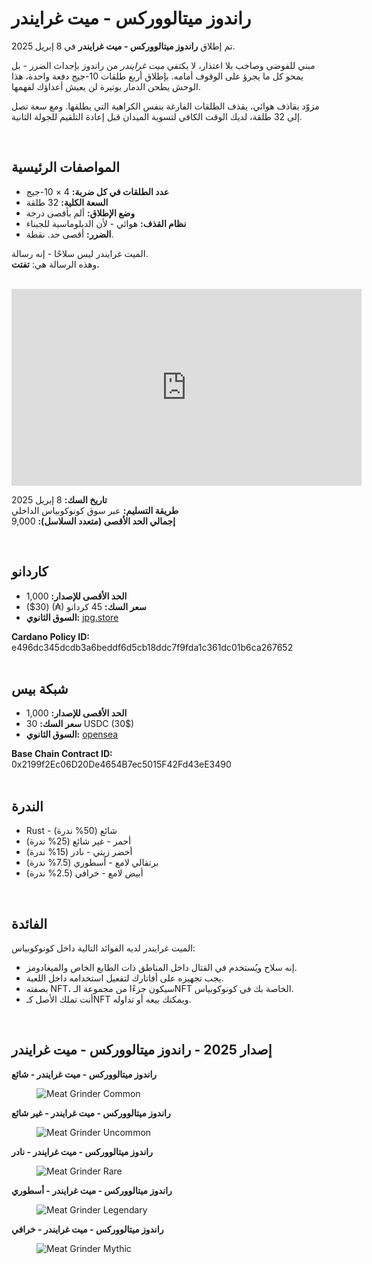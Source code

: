 # راندوز ميتالووركس - ميت غرايندر   

تم إطلاق **راندوز ميتالووركس - ميت غرايندر** في 8 إبريل 2025.  

مبني للفوضى وصاخب بلا اعتذار، لا يكتفي *ميت غرايندر* من راندوز بإحداث الضرر - بل يمحو كل ما يجرؤ على الوقوف أمامه. بإطلاق أربع طلقات 10-جيج دفعة واحدة، هذا الوحش يطحن الدمار بوتيرة لن يعيش أعداؤك لفهمها.  

مزوّد بقاذف هوائي، يقذف الطلقات الفارغة بنفس الكراهية التي يطلقها. ومع سعة تصل إلى 32 طلقة، لديك الوقت الكافي لتسوية الميدان قبل إعادة التلقيم للجولة الثانية.  

</br>  

## المواصفات الرئيسية  

<ul className="styled-list">
  <li><b>عدد الطلقات في كل ضربة:</b> 4 × 10-جيج</li>
  <li><b>السعة الكلية:</b> 32 طلقة</li>
  <li><b>وضع الإطلاق:</b> ألم بأقصى درجة</li>
  <li><b>نظام القذف:</b> هوائي - لأن الدبلوماسية للجبناء</li>
  <li><b>الضرر:</b> أقصى حد. نقطة.</li>
</ul>  

الميت غرايندر ليس سلاحًا - إنه رسالة.  
وهذه الرسالة هي: **تفتت.**  

</br>  

<iframe width="560" height="315" src="https://www.youtube.com/embed/yg3G70H2MIk" title="Rando's Meat Grinder Trailer" frameborder="0" allowfullscreen></iframe>  

</br>  

**تاريخ السك:** 8 إبريل 2025  
**طريقة التسليم:** عبر سوق كونوكوبياس الداخلي  
**إجمالي الحد الأقصى (متعدد السلاسل):** 9,000  

</br>  

## كاردانو  

- **الحد الأقصى للإصدار:** 1,000  
- **سعر السك:** 45 كردانو (₳) (30$)  
- **السوق الثانوي:** [jpg.store](https://www.jpg.store/collection/cornucopias-shotguns)  

<div className="note-box success transparent">
  <b>Cardano Policy ID:</b> e496dc345dcdb3a6beddf6d5cb18ddc7f9fda1c361dc01b6ca267652
</div>  

</br>  

## شبكة بيس  

- **الحد الأقصى للإصدار:** 1,000  
- **سعر السك:** 30 USDC (30$)  
- **السوق الثانوي:** [opensea](https://opensea.io/collection/cornucopias-rando-s-metalworks-meat-grinder)  

<div className="note-box success transparent">
  <b>Base Chain Contract ID:</b> 0x2199f2Ec06D20De4654B7ec5015F42Fd43eE3490
</div>  

</br>  

## الندرة  

<ul className="styled-list">
  <li><span className="rarity-common">Rust - شائع (50% ندرة)</span></li>
  <li><span className="rarity-uncommon">أحمر - غير شائع (25% ندرة)</span></li>
  <li><span className="rarity-rare">أخضر زيتي - نادر (15% ندرة)</span></li>
  <li><span className="rarity-legendary">برتقالي لامع - أسطوري (7.5% ندرة)</span></li>
  <li><span className="rarity-mythic">أبيض لامع - خرافي (2.5% ندرة)</span></li>
</ul>  

</br>  

## الفائدة  

الميت غرايندر لديه الفوائد التالية داخل كونوكوبياس:  

<ul className="styled-list">
  <li>إنه سلاح ويُستخدم في القتال داخل المناطق ذات الطابع الخاص والميغادومز.</li>
  <li>يجب تجهيزه على أفاتارك لتفعيل استخدامه داخل اللعبة.</li>
  <li>بصفته NFT، سيكون جزءًا من مجموعة الـNFT الخاصة بك في كونوكوبياس.</li>
  <li>أنت تملك الأصل كـNFT ويمكنك بيعه أو تداوله.</li>
</ul>  

</br>  

## إصدار 2025 - راندوز ميتالووركس - ميت غرايندر  

**راندوز ميتالووركس - ميت غرايندر - شائع**  
<figure className="img-center">
  <img src="/images/nfts/weapons/common.png" alt="Meat Grinder Common" />
</figure>  

**راندوز ميتالووركس - ميت غرايندر - غير شائع**  
<figure className="img-center">
  <img src="/images/nfts/weapons/uncommon.png" alt="Meat Grinder Uncommon" />
</figure>  

**راندوز ميتالووركس - ميت غرايندر - نادر**  
<figure className="img-center">
  <img src="/images/nfts/weapons/rare.png" alt="Meat Grinder Rare" />
</figure>  

**راندوز ميتالووركس - ميت غرايندر - أسطوري**  
<figure className="img-center">
  <img src="/images/nfts/weapons/legendary.png" alt="Meat Grinder Legendary" />
</figure>  

**راندوز ميتالووركس - ميت غرايندر - خرافي**  
<figure className="img-center">
  <img src="/images/nfts/weapons/mythic.png" alt="Meat Grinder Mythic" />
</figure>  
